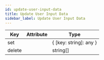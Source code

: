 ```yaml
---
id: update-user-input-data
title: Update User Input Data
sidebar_label: Update User Input Data
---
```


| Key    | Attribute | Type                   |
| ------ | :-------: | ---------------------- |
| set    |           | { [key: string]: any } |
| delete |           | string[]               |